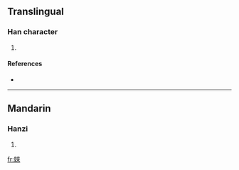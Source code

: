 ==Translingual==

===Han character===
{{Han char|rn=38|rad=女|as=08|sn=11|four=|canj=女木人人 (VDOO)}}

# {{defn|Han|sort=女08}}

====References====
* {{Han ref|kx=0265.090|dkj=06427|dj=0532.070|hdz=21057.040|uh=5A61|ud=23137}}

----

==Mandarin==

===Hanzi===
{{cmn-hanzi|pin=[[chuò]] ([[chuo4]]), [[lái]] ([[lai2]])|wg=ch'o<sup>4</sup>, lai<sup>2</sup>}}

# {{defn|Mandarin|sort=女08}}

[[fr:婡]]